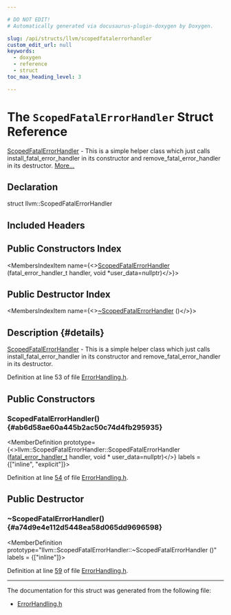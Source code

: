 ```yaml
---

# DO NOT EDIT!
# Automatically generated via docusaurus-plugin-doxygen by Doxygen.

slug: /api/structs/llvm/scopedfatalerrorhandler
custom_edit_url: null
keywords:
  - doxygen
  - reference
  - struct
toc_max_heading_level: 3

---
```





# The `ScopedFatalErrorHandler` Struct Reference

<DoxygenPage pluginConfig={pluginConfig}>

<a href="/docs/api/structs/llvm/scopedfatalerrorhandler">ScopedFatalErrorHandler</a> - This is a simple helper class which just calls install&#95;fatal&#95;error&#95;handler in its constructor and remove&#95;fatal&#95;error&#95;handler in its destructor. <a href="#details">More...</a>

## Declaration

<CodeBlock>struct llvm::ScopedFatalErrorHandler</CodeBlock>

## Included Headers

<IncludesList>
<IncludesListItem
  filePath="llvm/Support/ErrorHandling.h"
  permalink="/docs/api/files/include/include/llvm/include/llvm/support/errorhandling-h"
  isLocal="true" />
</IncludesList>

## Public Constructors Index

<MembersIndex>

<MembersIndexItem
  name={<><a href="#ab6d58ae60a445b2ac50c74d4fb295935">ScopedFatalErrorHandler</a> (fatal&#95;error&#95;handler&#95;t handler, void &#42;user&#95;data=nullptr)</>}>
</MembersIndexItem>

</MembersIndex>

## Public Destructor Index

<MembersIndex>

<MembersIndexItem
  name={<><a href="#a74d9e4e112d5448ea58d065dd9696598">~ScopedFatalErrorHandler</a> ()</>}>
</MembersIndexItem>

</MembersIndex>

## Description {#details}

<a href="/docs/api/structs/llvm/scopedfatalerrorhandler">ScopedFatalErrorHandler</a> - This is a simple helper class which just calls install&#95;fatal&#95;error&#95;handler in its constructor and remove&#95;fatal&#95;error&#95;handler in its destructor.

Definition at line 53 of file <a href="/docs/api/files/include/include/llvm/include/llvm/support/errorhandling-h">ErrorHandling.h</a>.

<SectionDefinition>

## Public Constructors

### ScopedFatalErrorHandler() {#ab6d58ae60a445b2ac50c74d4fb295935}

<MemberDefinition
  prototype={<>llvm::ScopedFatalErrorHandler::ScopedFatalErrorHandler (<a href="/docs/api/namespaces/llvm/#a2965d7e028169f52bdc0f73a65617340">fatal&#95;error&#95;handler&#95;t</a> handler, void &#42; user_data=nullptr)</>}
  labels = {["inline", "explicit"]}>

Definition at line <a href="/docs/api/files/include/include/llvm/include/llvm/support/errorhandling-h/#l00054">54</a> of file <a href="/docs/api/files/include/include/llvm/include/llvm/support/errorhandling-h">ErrorHandling.h</a>.
</MemberDefinition>

</SectionDefinition>

<SectionDefinition>

## Public Destructor

### ~ScopedFatalErrorHandler() {#a74d9e4e112d5448ea58d065dd9696598}

<MemberDefinition
  prototype="llvm::ScopedFatalErrorHandler::~ScopedFatalErrorHandler ()"
  labels = {["inline"]}>

Definition at line <a href="/docs/api/files/include/include/llvm/include/llvm/support/errorhandling-h/#l00059">59</a> of file <a href="/docs/api/files/include/include/llvm/include/llvm/support/errorhandling-h">ErrorHandling.h</a>.
</MemberDefinition>

</SectionDefinition>

<hr/>

The documentation for this struct was generated from the following file:

<ul>
<li><a href="/docs/api/files/include/include/llvm/include/llvm/support/errorhandling-h">ErrorHandling.h</a></li>
</ul>

</DoxygenPage>
